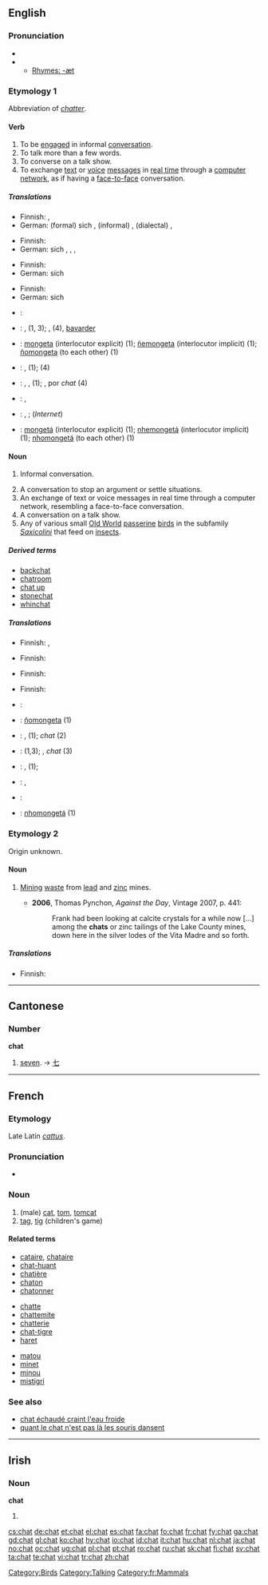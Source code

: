 {{wikipedia}}
==English==

===Pronunciation===
* {{IPA|/tʃæt/}}
* {{audio|en-us-chat.ogg|Audio (US)}}
** [[Rhymes:English:-æt|Rhymes: -æt]]

===Etymology 1===
Abbreviation of ''[[chatter]]''.

====Verb====
{{en-verb|chat|t|ing}}

# To be [[engage]]d in informal [[conversation]].
# To talk more than a few words.
# To converse on a talk show.
# To exchange [[text]] or [[voice]] [[message]]s in [[real time]] through a [[computer network]], as if having a [[face-to-face]] conversation.

=====Translations=====
{{trans-top|to be engaged in informal conversation}}
* Finnish: {{t+|fi|jutella}}, {{t|fi|rupatella}}
* German: (formal) sich {{t+|de|unterhalten}}, (informal) {{t+|de|plaudern}}, (dialectal) {{t-|de|schwatzen}}, {{t-|de|klönen}}
{{trans-mid}}
{{trans-bottom}}

{{trans-top|to talk more than a few words}}
* Finnish: {{t-|fi|puhella}}
* German: sich {{t+|de|unterhalten}}, {{t+|de|plaudern}}, {{t-|de|schwatzen}}, {{t-|de|klönen}}
{{trans-mid}}
{{trans-bottom}}

{{trans-top|to converse on a talk show}}
* Finnish: {{t+|fi|keskustella}}
* German: sich {{t+|de|unterhalten}}
{{trans-mid}}
{{trans-bottom}}

{{trans-top|to exchange messages in real time}}
* Finnish: {{t|fi|tsättäillä}}
* German: sich {{t+|de|chatten}}
{{trans-mid}}
{{trans-bottom}}

{{ttbc-top}}
* {{ttbc|Dutch}}: {{t+|nl|kletsen}}
* {{ttbc|French}}: {{t+|fr|discuter}}, {{t+|fr|converser}} (1, 3); {{t+|fr|clavarder}}, {{t+|fr|chatter}} (4), [[bavarder]]
* {{ttbc|Guaraní}}: [[mongeta]] (interlocutor explicit) (1); [[ñemongeta]] (interlocutor implicit) (1); [[ñomongeta]] (to each other) (1)
* {{ttbc|Interlingua}}: {{t-|ia|conversar|xs=Interlingua}}, {{t|ia|confabular|xs=Interlingua}} (1); {{t|ia|chattar|xs=Interlingua}} (4)
* {{ttbc|Portuguese}}: {{t+|pt|conversar}}, {{t|pt|bater papo}}, {{t-|pt|charlar}} (1); {{t|pt|bater papo}}, {{t+|pt|conversar}} por ''chat'' (4)
* {{ttbc|Romanian}}: {{t-|ro|conversa}}, {{t+|ro|discuta}}
* {{ttbc|Spanish}}: {{t-|es|platicar}}, {{t-|es|charlar}}; {{t+|es|chatear}} (''Internet'')
* {{ttbc|Tupinambá}}: [[mongetá]] (interlocutor explicit) (1); [[nhemongetá]] (interlocutor implicit) (1); [[nhomongetá]] (to each other) (1)
{{ttbc-bottom}}

====Noun====
{{en-noun|s|-}}

# {{uncountable}} Informal conversation.
# A conversation to stop an argument or settle situations.
# An exchange of text or voice messages in real time through a computer network, resembling a face-to-face conversation.
# A conversation on a talk show.
# Any of various small [[Old World]] [[passerine]] [[bird]]s in the subfamily ''[[Saxicolini]]'' that feed on [[insect]]s.

=====Derived terms=====
* [[backchat]]
* [[chatroom]]
* [[chat up]]
* [[stonechat]]
* [[whinchat]]

=====Translations=====
{{trans-top|informal conversation}}
* Finnish: {{t|fi|juttelu}}, {{t|fi|rupattelu}}
{{trans-mid}}
{{trans-bottom}}

{{trans-top|conversation to stop an argument or settle situations}}
* Finnish: {{t+|fi|keskustelu}}
{{trans-mid}}
{{trans-bottom}}

{{trans-top|exchange of text or voice messages in real time}}
* Finnish: {{t|fi|tsätti}}
{{trans-mid}}
{{trans-bottom}}

{{trans-top|conversation on a talk show}}
* Finnish: {{t+|fi|keskustelu}}
{{trans-mid}}
{{trans-bottom}}

{{trans-top|bird in the subfamily ''Saxicolini''}}
{{trans-mid}}
{{trans-bottom}}

{{ttbc-top}}
* {{ttbc|Bulgarian}}: {{t|bg|чат|sc=Cyrl}}
* {{ttbc|Guaraní}}: [[ñomongeta]] (1)
* {{ttbc|Interlingua}}: {{t-|ia|conversation|xs=Interlingua}}, {{t-|ia|confabulation|xs=Interlingua}} (1); ''chat'' (2)
* {{ttbc|French}}: {{t+|fr|discussion}} (1,3); {{t|fr|clavardage}}, ''chat'' (3)
* {{ttbc|Portuguese}}: {{t+|pt|conversa}}, {{t|pt|bate-papo}} (1);
* {{ttbc|Romanian}}: {{t-|ro|conversaţie}} {{f}}, {{t|ro|discuţie}} {{f}}
* {{ttbc|Spanish}}: {{t+|es|charla|f}}
* {{ttbc|Tupinambá}}: [[nhomongetá]] (1)
{{ttbc-bottom}}

===Etymology 2===
Origin unknown.

====Noun====
{{en-noun}}

# {{context|mining|local use}} [[mining|Mining]] [[waste]] from [[lead]] and [[zinc]] mines.
#* '''2006''', Thomas Pynchon, ''Against the Day'', Vintage 2007, p. 441:
#*: Frank had been looking at calcite crystals for a while now [...] among the '''chats''' or zinc tailings of the Lake County mines, down here in the silver lodes of the Vita Madre and so forth.

=====Translations=====
{{trans-top|mining waste}}
* Finnish: {{t|fi|rikastusjäte}}
{{trans-mid}}
{{trans-bottom}}

[[Category:Birds]]
[[Category:Talking]]
----

==Cantonese==

===Number===
'''chat'''

# [[seven]]. &rarr; [[七]]

----

==French==

===Etymology===
Late Latin ''[[cattus]]''.

===Pronunciation===
* {{IPA|/ʃa/}}

===Noun===
{{fr-noun|m}}

# (male) [[cat]], [[tom]], [[tomcat]]
# [[tag]], [[tig]] (children's game)

====Related terms====
{{top3}}
* [[cataire]], [[chataire]]
* [[chat-huant]]
* [[chatière]]
* [[chaton]]
* [[chatonner]]
{{mid3}}
* [[chatte]]
* [[chattemite]]
* [[chatterie]]
* [[chat-tigre]]
* [[haret]]
{{mid3}}
* [[matou]]
* [[minet]]
* [[minou]]
* [[mistigri]]
{{bottom}}

===See also===
* [[chat échaudé craint l'eau froide]]
* [[quant le chat n'est pas là les souris dansent]]

[[Category:fr:Mammals]]

----

==Irish==

===Noun===
'''chat'''

# {{mutation of|cat}}

[[cs:chat]]
[[de:chat]]
[[et:chat]]
[[el:chat]]
[[es:chat]]
[[fa:chat]]
[[fo:chat]]
[[fr:chat]]
[[fy:chat]]
[[ga:chat]]
[[gd:chat]]
[[gl:chat]]
[[ko:chat]]
[[hy:chat]]
[[io:chat]]
[[id:chat]]
[[it:chat]]
[[hu:chat]]
[[nl:chat]]
[[ja:chat]]
[[no:chat]]
[[oc:chat]]
[[ug:chat]]
[[pl:chat]]
[[pt:chat]]
[[ro:chat]]
[[ru:chat]]
[[sk:chat]]
[[fi:chat]]
[[sv:chat]]
[[ta:chat]]
[[te:chat]]
[[vi:chat]]
[[tr:chat]]
[[zh:chat]]
